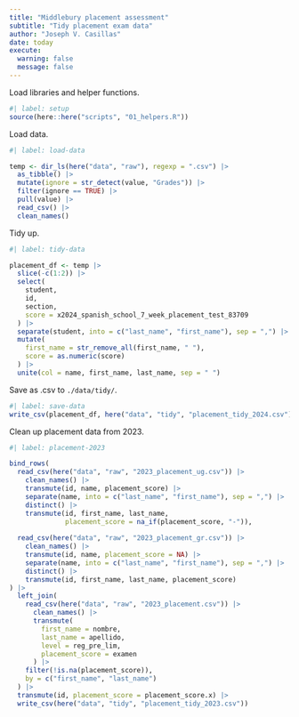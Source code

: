 ```yaml
---
title: "Middlebury placement assessment"
subtitle: "Tidy placement exam data"
author: "Joseph V. Casillas"
date: today
execute: 
  warning: false
  message: false
---
```


Load libraries and helper functions. 

```r
#| label: setup
source(here::here("scripts", "01_helpers.R"))
```

Load data. 

```r
#| label: load-data

temp <- dir_ls(here("data", "raw"), regexp = ".csv") |> 
  as_tibble() |> 
  mutate(ignore = str_detect(value, "Grades")) |> 
  filter(ignore == TRUE) |> 
  pull(value) |> 
  read_csv() |> 
  clean_names()

```

Tidy up. 

```r
#| label: tidy-data

placement_df <- temp |> 
  slice(-c(1:2)) |> 
  select(
    student, 
    id, 
    section, 
    score = x2024_spanish_school_7_week_placement_test_83709
  ) |> 
  separate(student, into = c("last_name", "first_name"), sep = ",") |> 
  mutate(
    first_name = str_remove_all(first_name, " "), 
    score = as.numeric(score)
  ) |> 
  unite(col = name, first_name, last_name, sep = " ")
```

Save as .csv to `./data/tidy/`. 

```r
#| label: save-data
write_csv(placement_df, here("data", "tidy", "placement_tidy_2024.csv"))
```


Clean up placement data from 2023. 

```r
#| label: placement-2023

bind_rows(
  read_csv(here("data", "raw", "2023_placement_ug.csv")) |> 
    clean_names() |> 
    transmute(id, name, placement_score) |> 
    separate(name, into = c("last_name", "first_name"), sep = ",") |> 
    distinct() |> 
    transmute(id, first_name, last_name, 
              placement_score = na_if(placement_score, "-")), 
  
  read_csv(here("data", "raw", "2023_placement_gr.csv")) |> 
    clean_names() |> 
    transmute(id, name, placement_score = NA) |> 
    separate(name, into = c("last_name", "first_name"), sep = ",") |> 
    distinct() |> 
    transmute(id, first_name, last_name, placement_score)
) |> 
  left_join(
    read_csv(here("data", "raw", "2023_placement.csv")) |> 
      clean_names() |> 
      transmute(
        first_name = nombre, 
        last_name = apellido, 
        level = reg_pre_lim, 
        placement_score = examen
      ) |> 
    filter(!is.na(placement_score)), 
    by = c("first_name", "last_name")
  ) |> 
  transmute(id, placement_score = placement_score.x) |> 
  write_csv(here("data", "tidy", "placement_tidy_2023.csv"))
```

